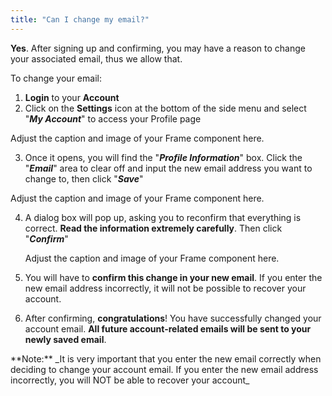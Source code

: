 ```yaml
---
title: "Can I change my email?"
---
```


**Yes**. After signing up and confirming, you may have a reason to change your associated email, thus we allow that.

To change your email:

1. **Login** to your **Account**
2. Click on the **Settings** icon at the bottom of the side menu and select "**_My Account_**" to access your Profile page

<Frame>
  Adjust the caption and image of your Frame component here.
</Frame>

3. Once it opens, you will find the "**_Profile Information_**" box. Click the "**_Email_**" area to clear off and input the new email address you want to change to, then click "**_Save_**"

<Frame>
  Adjust the caption and image of your Frame component here.
</Frame>

4. A dialog box will pop up, asking you to reconfirm that everything is correct. **Read the information extremely carefully**. Then click "**_Confirm_**"

   <Frame>
     Adjust the caption and image of your Frame component here.
   </Frame>
5. You will have to **confirm this change in your new email**. If you enter the new email address incorrectly, it will not be possible to recover your account.
6. After confirming, **congratulations**\! You have successfully changed your account email. **All future account-related emails will be sent to your newly saved email**.

<Danger>
  **Note:** _It is very important that you enter the new email correctly when deciding to change your account email. If you enter the new email address incorrectly, you will NOT be able to recover your account_
</Danger>